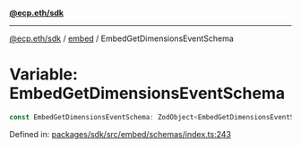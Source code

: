 [**@ecp.eth/sdk**](../../index.mdx)

***

[@ecp.eth/sdk](/sdk-reference/index.mdx) / [embed](/sdk-reference/embed/index.mdx) / EmbedGetDimensionsEventSchema

# Variable: EmbedGetDimensionsEventSchema

```ts
const EmbedGetDimensionsEventSchema: ZodObject<EmbedGetDimensionsEventSchemaType>;
```

Defined in: [packages/sdk/src/embed/schemas/index.ts:243](https://github.com/ecp-eth/comments-monorepo/blob/main/packages/sdk/src/embed/schemas/index.ts#L243)
